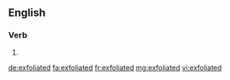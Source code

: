 ==English==

===Verb===
{{head|en}}

# {{en-past of|exfoliate}}

[[de:exfoliated]]
[[fa:exfoliated]]
[[fr:exfoliated]]
[[mg:exfoliated]]
[[vi:exfoliated]]